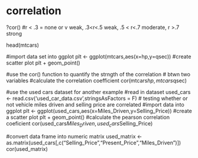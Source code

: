 # correlation
?cor()
#r < .3 = none or v weak, .3<r<.5 weak, .5 < r<.7 moderate, r >.7 strong

head(mtcars)

#import data set into ggplot 
plt <- ggplot(mtcars,aes(x=hp,y=qsec))
#create scatter plot
plt + geom_point() 

#use the cor() function to quantify the strngth of the correlation
# btwn two variables 
#calculate the correlation coefficient 
cor(mtcars$hp,mtcars$qsec)

#use the used cars dataset for another example
#read in dataset 
used_cars <- read.csv('used_car_data.csv',stringsAsFactors = F)
# testing whether or not vehicle miles driven and selling price are correlated 
#import data into ggplot
plt <- ggplot(used_cars,aes(x=Miles_Driven,y=Selling_Price)) 
#create a scatter plot 
plt + geom_point() 
#calculate the pearson correlation coeficient 
cor(used_cars$Miles_Driven,used_cars$Selling_Price) 



#convert data frame into numeric matrix
used_matrix <- as.matrix(used_cars[,c("Selling_Price","Present_Price","Miles_Driven")])
cor(used_matrix)
